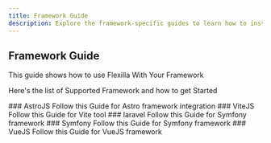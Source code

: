 ```yaml
---
title: Framework Guide
description: Explore the framework-specific guides to learn how to install Flexilla with various frameworks/build tools.
---
```


## Framework Guide

This guide shows how to use Flexilla With Your Framework

Here's the list of Supported Framework and how to get Started

<CardTechBox>
    <CardTech href="/docs/framework-guide/astro-guide" icon="astro">
### AstroJS
Follow this Guide for Astro framework integration
    </CardTech>
    <CardTech href="/docs/framework-guide/vite-guide" icon="vite">
### ViteJS
Follow this Guide for Vite tool
    </CardTech>
    <CardTech href="/docs/framework-guide/laravel-guide" icon="laravel">
### laravel
Follow this Guide for Symfony framework
    </CardTech>
    <CardTech href="/docs/framework-guide/symfony-guide" icon="symfony">
### Symfony
Follow this Guide for Symfony framework
    </CardTech>
    <CardTech href="/docs/framework-guide/vue-guide" icon="vue">
### VueJS
Follow this Guide for VueJS framework
    </CardTech>
</CardTechBox>